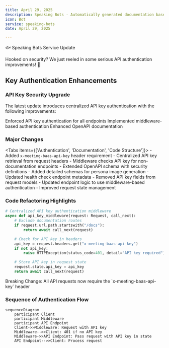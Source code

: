 ```yaml
---
title: April 29, 2025
description: Speaking Bots - Automatically generated documentation based on Git activity.
icon: Bot
service: speaking-bots
date: April 29, 2025

---
```


🐟 Speaking Bots Service Update

<Callout type="info">
Hooked on security? We just reeled in some serious API authentication improvements! 🎣
</Callout>

## Key Authentication Enhancements

### API Key Security Upgrade

The latest update introduces centralized API key authentication with the following improvements:

<Steps>
  <Step>Enforced API key authentication for all endpoints</Step>
  <Step>Implemented middleware-based authentication</Step>
  <Step>Enhanced OpenAPI documentation</Step>
</Steps>

### Major Changes

<Tabs items={['Authentication', 'Documentation', 'Code Structure']}>
  <Tab value="Authentication">
    - Added `x-meeting-baas-api-key` header requirement
    - Centralized API key retrieval from request headers
    - Middleware checks API key for non-documentation endpoints
  </Tab>
  <Tab value="Documentation">
    - Extended OpenAPI schema with security definitions
    - Added detailed schemas for persona image generation
    - Updated health check endpoint metadata
  </Tab>
  <Tab value="Code Structure">
    - Removed API key fields from request models
    - Updated endpoint logic to use middleware-based authentication
    - Improved request state management
  </Tab>
</Tabs>

### Code Refactoring Highlights

<Accordions>
  <Accordion title="API Key Middleware" value="middleware">

```python
# Centralized API key authentication middleware
async def api_key_middleware(request: Request, call_next):
    # Exclude documentation routes
    if request.url.path.startswith("/docs"):
        return await call_next(request)

    # Check for API key in headers
    api_key = request.headers.get("x-meeting-baas-api-key")
    if not api_key:
        raise HTTPException(status_code=401, detail="API key required")

    # Store API key in request state
    request.state.api_key = api_key
    return await call_next(request)
```

  </Accordion>
</Accordions>

<Callout type="warn">
Breaking Change: All API requests now require the `x-meeting-baas-api-key` header
</Callout>

### Sequence of Authentication Flow

```mermaid
sequenceDiagram
    participant Client
    participant Middleware
    participant API Endpoint
    Client->>Middleware: Request with API key
    Middleware-->>Client: 401 if no API key
    Middleware->>API Endpoint: Pass request with API key in state
    API Endpoint-->>Client: Process request
```
